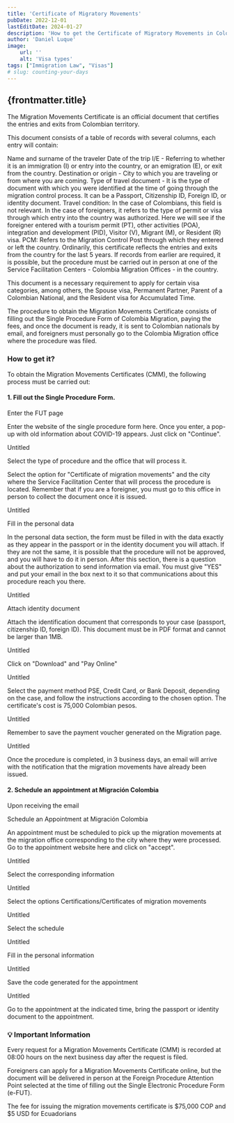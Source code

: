 ```yaml
---
title: 'Certificate of Migratory Movements'
pubDate: 2022-12-01
lastEditDate: 2024-01-27
description: 'How to get the Certificate of Migratory Movements in Colombia'
author: 'Daniel Luque'
image:
    url: ''
    alt: 'Visa types'
tags: ["Immigration Law", "Visas"]
# slug: counting-your-days
---
```

## {frontmatter.title}
The Migration Movements Certificate is an official document that certifies the entries and exits from Colombian territory.

This document consists of a table of records with several columns, each entry will contain:

Name and surname of the traveler
Date of the trip
I/E - Referring to whether it is an immigration (I) or entry into the country, or an emigration (E), or exit from the country.
Destination or origin - City to which you are traveling or from where you are coming.
Type of travel document - It is the type of document with which you were identified at the time of going through the migration control process. It can be a Passport, Citizenship ID, Foreign ID, or identity document.
Travel condition: In the case of Colombians, this field is not relevant. In the case of foreigners, it refers to the type of permit or visa through which entry into the country was authorized. Here we will see if the foreigner entered with a tourism permit (PT), other activities (POA), integration and development (PID), Visitor (V), Migrant (M), or Resident (R) visa.
PCM: Refers to the Migration Control Post through which they entered or left the country.
Ordinarily, this certificate reflects the entries and exits from the country for the last 5 years. If records from earlier are required, it is possible, but the procedure must be carried out in person at one of the Service Facilitation Centers - Colombia Migration Offices - in the country.

This document is a necessary requirement to apply for certain visa categories, among others, the Spouse visa, Permanent Partner, Parent of a Colombian National, and the Resident visa for Accumulated Time.

The procedure to obtain the Migration Movements Certificate consists of filling out the Single Procedure Form of Colombia Migration, paying the fees, and once the document is ready, it is sent to Colombian nationals by email, and foreigners must personally go to the Colombia Migration office where the procedure was filed.

### How to get it?
To obtain the Migration Movements Certificates (CMM), the following process must be carried out:

#### 1. Fill out the Single Procedure Form.
Enter the FUT page

Enter the website of the single procedure form here. Once you enter, a pop-up with old information about COVID-19 appears. Just click on "Continue".

Untitled

Select the type of procedure and the office that will process it.

Select the option for "Certificate of migration movements" and the city where the Service Facilitation Center that will process the procedure is located. Remember that if you are a foreigner, you must go to this office in person to collect the document once it is issued.

Untitled

Fill in the personal data

In the personal data section, the form must be filled in with the data exactly as they appear in the passport or in the identity document you will attach. If they are not the same, it is possible that the procedure will not be approved, and you will have to do it in person. After this section, there is a question about the authorization to send information via email. You must give "YES" and put your email in the box next to it so that communications about this procedure reach you there.

Untitled

Attach identity document

Attach the identification document that corresponds to your case (passport, citizenship ID, foreign ID). This document must be in PDF format and cannot be larger than 1MB.

Untitled

Click on "Download" and "Pay Online"

Untitled

Select the payment method PSE, Credit Card, or Bank Deposit, depending on the case, and follow the instructions according to the chosen option. The certificate's cost is 75,000 Colombian pesos.

Untitled

Remember to save the payment voucher generated on the Migration page.

Untitled

Once the procedure is completed, in 3 business days, an email will arrive with the notification that the migration movements have already been issued.

#### 2. Schedule an appointment at Migración Colombia
Upon receiving the email

Schedule an Appointment at Migración Colombia

An appointment must be scheduled to pick up the migration movements at the migration office corresponding to the city where they were processed. Go to the appointment website here and click on "accept".

Untitled

Select the corresponding information

Untitled

Select the options Certifications/Certificates of migration movements

Untitled

Select the schedule

Untitled

Fill in the personal information

Untitled

Save the code generated for the appointment

Untitled

Go to the appointment at the indicated time, bring the passport or identity document to the appointment.

### 💡 Important Information

Every request for a Migration Movements Certificate (CMM) is recorded at 08:00 hours on the next business day after the request is filed.

Foreigners can apply for a Migration Movements Certificate online, but the document will be delivered in person at the Foreign Procedure Attention Point selected at the time of filling out the Single Electronic Procedure Form (e-FUT).

The fee for issuing the migration movements certificate is $75,000 COP and $5 USD for Ecuadorians